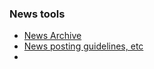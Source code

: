 {{Newsitem|date=26 April 2006 WST (2006-04-26)| author=[[Sham Chukoury]]| title=XMMS2's Summer of Code| text=G'day folks. With Google's [http://code.google.com/summerofcode.html Summer of Code] returning this year, the XMMS2 team submitted a proposal to be a 'mentoring organisation'. Unfortunately, our proposal didn't make it through, but the proposed ideas are still here! If you're interested in some summer codin' fun (or winter codin' fun, for those of us in the other hemisphere), check out XMMS2's very own [[Summer of Code 2006]] ideas. ;)}}

{{Newsitem|date=27 March 2006 CLST (2006-03-27)| author=[[Tobias RundstrÃ¶m]]| title=Cute and cuddly| text=Holy handgranates! It's release time again! Much earlier than expected and much cooler than the critics claim! XMMS2 Team announces [[Release:DrDoolittle | Dr. Doolittle]]. This release is forged by the wormholes of Stargate, Swedish schlager music, Chilean beaches and a lament for a loved one. DrDoolittle is a minor-feature-addition and bug-fix release instead of the expected major-break-the-world release. We decided that enough critical fixes and small features were available to make a release. You can watch the new [[Roadmap]] in order to see what's going on with future releases.

Note that some of the API calls have been changed in this release (details in [[Release:DrDoolittle#Full_ChangeLog | full release notes]]) and clients need to be upgraded. The API breaking will (hopefully) stop when Dr. releases end.

XMMS2 Team would like to thank everyone involved in this release, your efforts are appreciated as always.}}

{{Newsitem|date=21 Febrary 2006 CLST (2006-02-21)| author=[[Tobias RundstrÃ¶m]]| title=So how's that coma going for ya there?| text=Good news everyone. New release from the XMMS2 Team. [[Release:DrCox | DrCox]] is a bugfix / regression release which focuses on stability and some smaller feature enhancements. All users are recommended to upgrade to DrCox. The XMMS2 community is still growing with new users and contributors, just like any opensource project your involvement is necessary to bring the project forward. Please join us on IRC or our Maillist to participate.

Source is available for download from [http://sf.net/projects/xmms2 sourceforge].

A heartwarm thanks goes out to all contributors, hang-arounds and fans.

Next release is [[Release:DrDoolittle|DrDoolittle]] which (despite the name) probably going to include some big changes.}}


{{Newsitem|date=13 January 2006 (2006-01-13)| author=[[User:Anders Gustafsson]]| title=The tiger took my family| text=Friday 13th is a good day for a release. [[Release:DrBombay|XMMS2 0.2 DrBombay]] has just been released! It is a bugfix release for [[Release:DrAlban|DrAlban]], and fixes a few annoyances. Source is available for download from [http://sf.net/projects/xmms2 sourceforge]. Debian packages will be available in a few days as usual.}}

{{Newsitem|date=18 December 2005 (2005-12-18) CET| author=[[Tobias RundstrÃ¶m]]| title=Hello XMMS2, tell me how you're doing!| text=Good news everyone! [[Release:DrAlban|XMMS2 0.2 DrAlban]] was just released! Long overdue and not really following our release often, release early scheme. To make up for this we have tons of features. Please visit the release page to get more information. Source is available at [http://sf.net/projects/xmms2 sourceforce] as usual. Debian packages will be available in a few days as usual.
}}

{{Newsitem|date=08 December 2005 (2005-12-08) WST| author=[[Sham Chukoury]]| title=Configuration file format changes| text=The configuration file format for ''xmms2d'' (''xmms2.conf'') was changed recently. However ''xmms2d'' will not automatically preserve your configuration settings - instead, it will revert to default settings and subsequently overwrite the configuration file. If you want to preserve your settings, try this command:

 sed -e "s/value/property/g" xmms2.conf>tmp;mv tmp xmms2.conf;

and add a 'version' attribute to the root ''<xmms>'' tag:

 <xmms version="0.02">
}}

{{Newsitem|date=05 December 2005 (2005-12-05) CET|author=[[Tobias RundstrÃ¶m]]|title=GFX artist needed!|text=XMMS2 project seeks a GFX / Web graphic artist. We need to lay down a graphic profile for everything XMMS2 related. Are you interested? Please [[About#Contact_info|contact]] us!
}}

===News tools===
* [[News Archive]]
* [[Template_talk:News | News posting guidelines, etc]]
* {{ed|News|news page}}